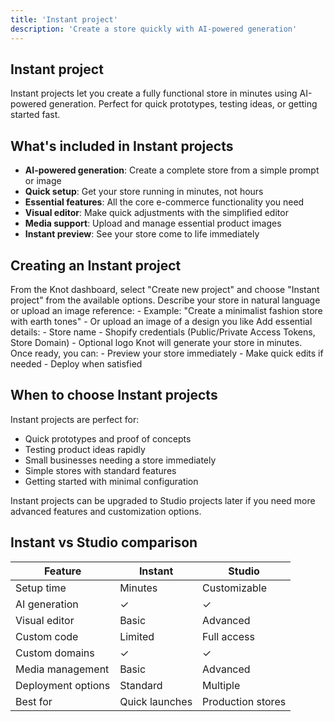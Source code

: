 ```yaml
---
title: 'Instant project'
description: 'Create a store quickly with AI-powered generation'
---
```


## Instant project

Instant projects let you create a fully functional store in minutes using AI-powered generation. Perfect for quick prototypes, testing ideas, or getting started fast.

## What's included in Instant projects

- **AI-powered generation**: Create a complete store from a simple prompt or image
- **Quick setup**: Get your store running in minutes, not hours
- **Essential features**: All the core e-commerce functionality you need
- **Visual editor**: Make quick adjustments with the simplified editor
- **Media support**: Upload and manage essential product images
- **Instant preview**: See your store come to life immediately

## Creating an Instant project

<Steps>
    <Step title="Choose Instant project type">
        From the Knot dashboard, select "Create new project" and choose "Instant project" from the available options.
    </Step>
    <Step title="Provide your prompt">
        Describe your store in natural language or upload an image reference:
        - Example: "Create a minimalist fashion store with earth tones"
        - Or upload an image of a design you like
    </Step>
    <Step title="Quick configuration">
        Add essential details:
        - Store name
        - Shopify credentials (Public/Private Access Tokens, Store Domain)
        - Optional logo
    </Step>
    <Step title="Instant generation">
        Knot will generate your store in minutes. Once ready, you can:
        - Preview your store immediately
        - Make quick edits if needed
        - Deploy when satisfied
    </Step>
</Steps>

## When to choose Instant projects

Instant projects are perfect for:
- Quick prototypes and proof of concepts
- Testing product ideas rapidly
- Small businesses needing a store immediately
- Simple stores with standard features
- Getting started with minimal configuration

<Info>Instant projects can be upgraded to Studio projects later if you need more advanced features and customization options.</Info>

## Instant vs Studio comparison

| Feature | Instant | Studio |
|---------|---------|--------|
| Setup time | Minutes | Customizable |
| AI generation | ✓ | ✓ |
| Visual editor | Basic | Advanced |
| Custom code | Limited | Full access |
| Custom domains | ✓ | ✓ |
| Media management | Basic | Advanced |
| Deployment options | Standard | Multiple |
| Best for | Quick launches | Production stores |